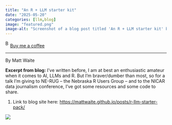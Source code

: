 ```yaml
---
title: "An R + LLM starter kit"
date: "2025-05-20"
categories: [llm,blog]
image: "featured.png"
image-alt: "Screenshot of a blog post titled 'An R + LLM starter kit' by Matt Waite, published on March 7, 2025, discussing the use of R libraries like 'ellmer' and 'chores' to work with large language models (LLMs) in R, especially for tasks in data journalism and code explanation."
---
```


<link href="https://fonts.googleapis.com/css?family=Cookie" rel="stylesheet"><a class="bmc-button" target="_blank" href="https://www.buymeacoffee.com/JoscelinRocha">![Buy me a coffee](https://cdn.buymeacoffee.com/buttons/bmc-new-btn-logo.svg){alt="Buy me a coffee" width="15" height="21"}Buy me a coffee</a>

------------------------------------------------------------------------

By Matt Waite

**Excerpt from blog:** I’ve written before, I am at best an enthusiastic amateur when it comes to AI, LLMs and R. But I’m braver/dumber than most, so for a talk I’m giving to NE-RUG – the Nebraska R Users Group – and to the NICAR data journalism conference, I’ve got some resources and some code to share.

1.  Link to blog site here: <https://mattwaite.github.io/posts/r-llm-starter-pack/>

![](/posts/93/featured.png)
